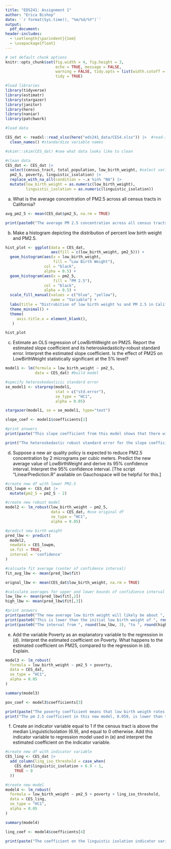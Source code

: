 ```yaml
---
title: "EDS241: Assignment 1"
author: "Erica Bishop"
date: '`r format(Sys.time(), "%m/%d/%Y")`'
output: 
  pdf_document:
header-includes:
  - \setlength{\parindent}{1em}
  - \usepackage{float}
---
```

```r
# set default chunk options
knitr::opts_chunk$set(fig.width = 4, fig.height = 3, 
                      echo = TRUE, message = FALSE, 
                      warning = FALSE, tidy.opts = list(width.cutoff = 60), 
                      tidy = TRUE)
```


```r

#load libraries 
library(tidyverse)
library(estimatr)
library(stargazer)
library(janitor)
library(here)
library(naniar)
library(patchwork)

```

```r
#load data

CES_dat <- readxl::read_xlsx(here("eds241_data/CES4.xlsx")) |>  #read-in file
  clean_names() #standardize variable names

#skimr::skim(CES_dat) #see what data looks like to clean

#clean data
CES_dat <- CES_dat |> 
  select(census_tract, total_population, low_birth_weight, #select variables of interest for this assignment
  pm2_5, poverty, linguistic_isolation) |> 
  replace_with_na_all(condition = ~.x %in% "NA") |> 
  mutate(low_birth_weight = as.numeric(low_birth_weight),
         linguistic_isolation = as.numeric(linguistic_isolation))


```

(a) What is the average concentration of PM2.5 across all census tracts in California?

```r
avg_pm2_5 <- mean(CES_dat$pm2_5, na.rm = TRUE)

```

```r
print(paste0("The average PM 2.5 concentration across all census tracts in California is ", round(avg_pm2_5, 3), "."))

```


(b) Make a histogram depicting the distribution of percent low birth weight and PM2.5.

```r

hist_plot <- ggplot(data = CES_dat,
                    aes(fill = c(low_birth_weight, pm2_5))) +
  geom_histogram(aes(x = low_birth_weight,
                     fill = "Low Birth Weight"),
                 col = "black",
                 alpha = 0.5) +
  geom_histogram(aes(x = pm2_5,
                     fill = "PM 2.5"),
                 col = "black",
                 alpha = 0.5) +
  scale_fill_manual(values = c("blue", "yellow"),
                    name = "Variable") +
  labs(title = "Distrubition of low birth weight %s and PM 2.5 in California census tracts") +
  theme_minimal() +
  theme(
     axis.title.x = element_blank(),
   )

hist_plot

```

(c) Estimate an OLS regression of LowBirthWeight on PM25. Report the estimated slope coefficient and its heteroskedasticity-robust standard error. Interpret the estimated slope coefficient. Is the effect of PM25 on LowBirthWeight statistically significant at the 5% level?

```r
model1 <- lm(formula = low_birth_weight ~ pm2_5,
             data = CES_dat) #build model

#specify heteroskedasticic standard error
se_model1 <- starprep(model1,
                      stat = c("std.error"),
                      se_type = "HC1",
                      alpha = 0.05) 

stargazer(model1, se = se_model1, type="text")

slope_coef <- model1$coefficients[2]

```


```r
#print answers
print(paste("This slope coefficient from this model shows that there will be about an", round(slope_coef, 3), "increase in low birth weight for a one unit increase in pm 2.5. This is statistically significant at the 5% level and the 1% level."))

print("The heteroskedastic robust standard error for the slope coefficient is The heteroskedastic robust standard error for the slope coefficient is 0.008401 (this is very close to the homoskedastic standard error of 0.00833).")

```

(d) Suppose a new air quality policy is expected to reduce PM2.5 concentration by 2 micrograms per cubic meters. Predict the new average value of LowBirthWeight and derive its 95% confidence interval. Interpret the 95% confidence interval. [The script "LinearPrediction.R" available on Gauchospace will be helpful for this.]

```r
#create new df with lower PM2.5
CES_lowpm <- CES_dat |> 
  mutate(pm2_5 = pm2_5 - 2)

#create new robust model
model2 <- lm_robust(low_birth_weight ~ pm2_5,
                    data = CES_dat, #use original df
                    se_type = "HC1",
                    alpha = 0.05)

#predict new birth weight
pred_lbw <- predict(
  model2,
  newdata = CES_lowpm,
  se.fit = TRUE,
  interval = 'confidence'
)

#calcuate fit average (center of confidence interval)
fit_avg_lbw <- mean(pred_lbw$fit)

orignal_lbw <- mean(CES_dat$low_birth_weight, na.rm = TRUE)

#calculate averages for upper and lower bounds of confidience interval
low_lbw <- mean(pred_lbw$fit[,2]) 
high_lbw <- mean(pred_lbw$fit[,3])

```


```r

#print answers
print(paste0("The new average low birth weight will likely be about ", round(fit_avg_lbw, 3), "% of babies across census tracts in California if PM 2.5 decereases by 2 micrograms per cubic meter."))
print(paste0("This is lower than the initial low birth weight of ", round(orignal_lbw, 3), "% of babies across census tracts in California."))
print(paste0("The interval from ", round(low_lbw, 3), "to ", round(high_lbw, 3), " will contain the true mean value of babies born with low birth rate across California Census tracts 95% of the time in this new scenario."))

```

(e) Add the variable Poverty as an explanatory variable to the regression in (d). Interpret the estimated coefficient on Poverty. What happens to the estimated coefficient on PM25, compared to the regression in (d). Explain.

```r

model3 <- lm_robust(
  formula = low_birth_weight ~ pm2_5 + poverty,
  data = CES_dat,
  se_type = "HC1",
  alpha = 0.05
)

summary(model3)

pov_coef <- model3$coefficients[3]

```
```r

print(paste("The poverty coefficient means that low birth weigth rates will increase by an additional", round(pov_coef, 3), "for every one unit increase in poverty."))
print("The pm 2.5 coefficient in this new model, 0.059, is lower than the previous coefficient of 0.118. This is becuase poverty affects the birth rate so when it's accounted for in the model, the effect of pm 2.5 is smaller. The previous model incorrectly attributed all of the change in low birth weigth to pm 2.5.")

```

(f) Create an indicator variable equal to 1 if the census tract is above the median LinguisticIsolation (6.9), and equal to 0 otherwise. Add this indicator variable to regression model used in (e) and interpret the estimated coefficient on the indicator variable.

```r

#create new df with indicator variable
CES_ling <- CES_dat |> 
  add_column(ling_iso_threshold = case_when(
    CES_dat$linguistic_isolation > 6.9 ~ 1,
    TRUE ~ 0
  ))

#create new model
model4 <- lm_robust(
  formula = low_birth_weight ~ pm2_5 + poverty + ling_iso_threshold,
  data = CES_ling,
  se_type = "HC1",
  alpha = 0.05
)

summary(model4)

ling_coef <- model4$coefficients[4]

```
```r

print(paste("The coefficient on the linguistic isolation indicator variable is", round(ling_coef, 3), "which means that for every unit increase in linguistic isolation above the median, the percent of low birth weights increases by", round(ling_coef, 3)))

```

